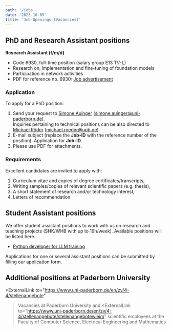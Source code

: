 ```yaml
---
path: '/jobs'
date: '2023-10-09'
title: 'Job Openings (Vacancies)'
---
```


## PhD and Research Assistant positions

**Research Assistant (f/m/d)**
* Code 6930, full-time position (salary group E13 TV-L)
* Research on, implementation and fine-tuning of foundation models
* Participation in network activities
* PDF for reference no. 6930: [Job advertisement](https://www.uni-paderborn.de/fileadmin/zv/4-4/stellenangebote/Kennziffer6930.pdf)

### Application

To apply for a PhD position:

1. Send your request to [Simone Auinger](/SimoneAuinger) (<a href="mailto:simone.auinger@uni-paderborn.de">simone.auinger@uni-paderborn.de</a>).  
   Inquiries pertaining to technical positions can be also directed to [Michael Röder](/MichaelRoeder) (<a href="mailto:michael.roeder@upb.de">michael.roeder@upb.de</a>).
2. E-mail subject (replace the __Job-ID__ with the reference number of the position): Application for __Job-ID__.
3. Please use PDF for attachments.


### Requirements

Excellent candidates are invited to apply with:

1. Curriculum vitae and copies of degree certificates/transcripts,
2. Writing samples/copies of relevant scientific papers (e.g. thesis),
3. A short statement of research and/or technology interest,
4. Letters of recommendation.


## Student Assistant positions

We offer student assistant positions to work with us on research and teaching projects (SHK/WHB with up to 19h/week). Available positions will be listed here.

* [Python developer for LLM training](/jobs/StudentAssistant-Python-MERLIN-LLM)
<!--- * There is no explicit position available at the moment. However, you can still submit your application as described below. -->


Applications for one or several assistant positions can be submitted by filling our <ExternalLink to="https://umfragen.uni-paderborn.de/index.php/143257">application form</ExternalLink>.

## Additional positions at Paderborn University

<ExternalLink
     to="https://www.uni-paderborn.de/en/zv/4-4/stellenangebote"
   >Vacancies at Paderborn University</ExternalLink> and <ExternalLink
     to="https://www.uni-paderborn.de/en/zv/4-4/stellenangebote/stellenangebotewieim"
   >scientific employees at the Faculty of Computer Science, Electrical Engineering and Mathematics</ExternalLink>
